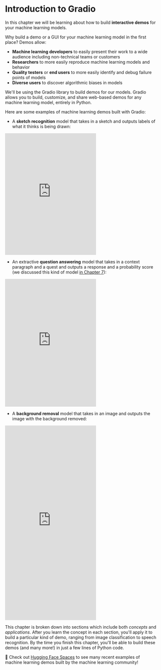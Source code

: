 # Introduction to Gradio

In this chapter we will be learning about how to build **interactive demos** for your machine learning models.

Why build a demo or a GUI for your machine learning model in the first place? Demos allow:

- **Machine learning developers** to easily present their work to a wide audience including non-technical teams or customers
- **Researchers** to more easily reproduce machine learning models and behavior
- **Quality testers** or **end users** to more easily identify and debug failure points of models
- **Diverse users** to discover algorithmic biases in models

We'll be using the Gradio library to build demos for our models. Gradio allows you to build, customize, and share web-based demos for any machine learning model, entirely in Python.

Here are some examples of machine learning demos built with Gradio:

* A **sketch recognition** model that takes in a sketch and outputs labels of what it thinks is being drawn:

<iframe src="https://hf.space/gradioiframe/course-demos/draw2/+" frameBorder="0" height="400" title="Gradio app" class="container p-0 flex-grow space-iframe" allow="accelerometer; ambient-light-sensor; autoplay; battery; camera; document-domain; encrypted-media; fullscreen; geolocation; gyroscope; layout-animations; legacy-image-formats; magnetometer; microphone; midi; oversized-images; payment; picture-in-picture; publickey-credentials-get; sync-xhr; usb; vr ; wake-lock; xr-spatial-tracking" sandbox="allow-forms allow-modals allow-popups allow-popups-to-escape-sandbox allow-same-origin allow-scripts allow-downloads"></iframe>

* An extractive **question answering** model that takes in a context paragraph and a quest and outputs a response and a probability score (we discussed this kind of model [in Chapter 7](/course/chapter7/7)):

<iframe src="https://hf.space/gradioiframe/course-demos/question-answering-simple/+" frameBorder="0" height="420" title="Gradio app" class="container p-0 flex-grow space-iframe" allow="accelerometer; ambient-light-sensor; autoplay; battery; camera; document-domain; encrypted-media; fullscreen; geolocation; gyroscope; layout-animations; legacy-image-formats; magnetometer; microphone; midi; oversized-images; payment; picture-in-picture; publickey-credentials-get; sync-xhr; usb; vr ; wake-lock; xr-spatial-tracking" sandbox="allow-forms allow-modals allow-popups allow-popups-to-escape-sandbox allow-same-origin allow-scripts allow-downloads"></iframe>

* A **background removal** model that takes in an image and outputs the image with the background removed:

<iframe src="https://hf.space/gradioiframe/course-demos/remove-bg-original/+" frameBorder="0" height="640" title="Gradio app" class="container p-0 flex-grow space-iframe" allow="accelerometer; ambient-light-sensor; autoplay; battery; camera; document-domain; encrypted-media; fullscreen; geolocation; gyroscope; layout-animations; legacy-image-formats; magnetometer; microphone; midi; oversized-images; payment; picture-in-picture; publickey-credentials-get; sync-xhr; usb; vr ; wake-lock; xr-spatial-tracking" sandbox="allow-forms allow-modals allow-popups allow-popups-to-escape-sandbox allow-same-origin allow-scripts allow-downloads"></iframe>

This chapter is broken down into sections which include both _concepts_ and _applications_. After you learn the concept in each section, you'll apply it to build a particular kind of demo, ranging from image classification to speech recognition. By the time you finish this chapter, you'll be able to build these demos (and many more!) in just a few lines of Python code.

<Tip>
👀 Check out <a href="https://huggingface.co/spaces" target="_blank">Hugging Face Spaces</a> to see many recent examples of machine learning demos built by the machine learning community!
</Tip>
